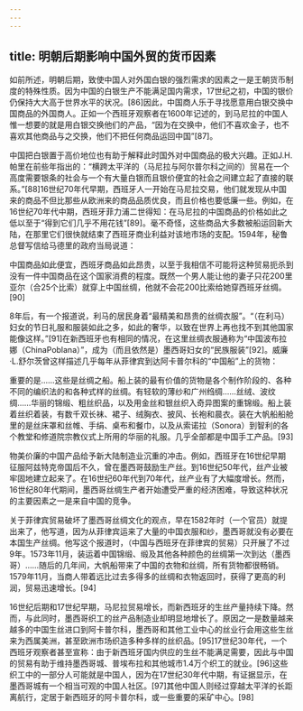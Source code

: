 ```yaml
---
---
---
```

title: 明朝后期影响中国外贸的货币因素
---



如前所述，明朝后期，致使中国人对外国白银的强烈需求的因素之一是王朝货币制度的特殊性质。因为中国的白银生产不能满足国内需求，17世纪之初，中国的银价仍保持大大高于世界水平的状况。[86]因此，中国商人乐于寻找愿意用白银交换中国商品的外国商人。正如一个西班牙观察者在1600年记述的，到马尼拉的中国人惟一想要的就是用白银交换他们的产品，“因为在交换中，他们不喜欢金子，也不喜欢其他商品与之交换，他们不把任何商品运回中国”[87]。

中国把白银置于高价地位也有助于解释此时国外对中国商品的极大兴趣。正如J.H.帕里在前些年指出的：“横跨太平洋的（马尼拉与阿尔普尔科之间的）贸易在一个高度需要银条的社会与一个有大量白银而且银价便宜的社会之间建立起了直接的联系。”[88]16世纪70年代早期，西班牙人一开始在马尼拉交易，他们就发现从中国来的商品不但比那些从欧洲来的商品品质优良，而且价格也要低廉一些。例如，在16世纪70年代中期，西班牙菲力浦二世得知：在马尼拉的中国商品的价格如此之低以至于“得到它们几乎不用花钱”[89]。毫不奇怪，这些商品大多数被船运回新大陆，在那里它们很快就结束了西班牙商业利益对该地市场的支配。1594年，秘鲁总督写信给马德里的政府当局说道：

中国商品如此便宜，西班牙商品如此昂贵，以至于我相信不可能将这种贸易扼杀到没有一件中国商品在这个国家消费的程度。既然一个男人能让他的妻子只花200里亚尔（合25个比索）就穿上中国丝绸，他就不会花200比索给她穿西班牙丝绸。[90]



8年后，有一个报道说，利马的居民身着“最精美和昂贵的丝绸衣服”。“（在利马）妇女的节日礼服和服装如此之多，如此的奢华，以致在世界上再也找不到其他国家能像这样。”[91]在新西班牙也有相同的情况，在这里丝绸衣服通称为“中国波布拉娜（ChinaPoblana）”，成为（而且依然是）墨西哥妇女的“民族服装”[92]。威廉·L.舒尔茨曾这样描述几乎每年从菲律宾到达阿卡普尔科的“中国船”上的货物：

重要的是……这些是丝绸之船。船上装的最有价值的货物是各个制作阶段的、各种不同的编织法的和各种式样的丝绸。有轻软的薄纱和广州绉绸……丝绒、波纹绸……华丽的锦缎、粗丝织品，以及用金丝和银丝织入奇异图案的重锦缎。船上装着丝织着装，有数千双长袜、裙子、绒胸衣、披风、长袍和晨衣。装在大帆船船舱里的是丝床罩和丝帷、手绢、桌布和餐巾，以及从索诺拉（Sonora）到智利的各个教堂和修道院宗教仪式上所用的华丽的礼服。几乎全部都是中国手工产品。[93]



物美价廉的中国产品给予新大陆制造业沉重的冲击。例如，西班牙在16世纪早期征服阿兹特克帝国后不久，曾在墨西哥鼓励生产丝。到16世纪50年代，丝产业被牢固地建立起来了。在16世纪60年代到70年代，丝产业有了大幅度增长。然而，16世纪80年代期间，墨西哥丝绸生产者开始遭受严重的经济困难，导致这种状况的主要因素之一是来自中国的竞争。

关于菲律宾贸易破坏了墨西哥丝绸文化的观点，早在1582年时（一个官员）就提出来了，他写道，因为从菲律宾运来了大量的中国衣服和纱，墨西哥就没有必要在本国生产丝绸。他写这个报道时，（中国与西班牙在菲律宾的贸易）只开展了不过9年。1573年11月，装运着中国锦缎、缎及其他各种颜色的丝绸第一次到达（墨西哥）……随后的几年间，大帆船带来了中国的衣物和丝绸，所有货物都很畅销。1579年11月，当商人带着远比过去多得多的丝绸和衣物返回时，获得了更高的利润，贸易迅速增长。[94]



16世纪后期和17世纪早期，马尼拉贸易增长，而新西班牙的生丝产量持续下降。然而，与此同时，墨西哥织工的丝产品制造业却明显地增长了。原因之一是数量越来越多的中国生丝进口到阿卡普尔科，墨西哥和其他工业中心的丝业行会用这些生丝来为西属美洲，甚至欧洲市场织造多种多样的丝织品。[95]17世纪30年代，一个西班牙观察者甚至宣称：由于新西班牙国内供应的生丝不能满足需要，因此与中国的贸易有助于维持墨西哥城、普埃布拉和其他城市1.4万个织工的就业。[96]这些织工中的一部分人可能就是中国人，因为在17世纪30年代中期，有证据显示，在墨西哥城有一个相当可观的中国人社区。[97]其他中国人则经过穿越太平洋的长距离航行，定居于新西班牙的阿卡普尔科，或一些重要的采矿中心。[98]